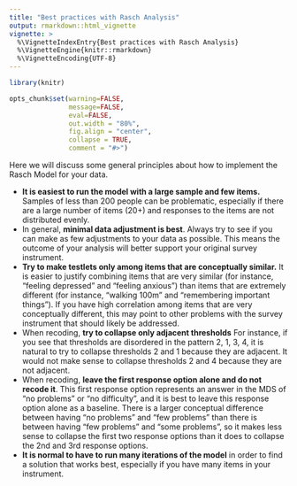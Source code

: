 ```yaml
---
title: "Best practices with Rasch Analysis"
output: rmarkdown::html_vignette
vignette: >
  %\VignetteIndexEntry{Best practices with Rasch Analysis}
  %\VignetteEngine{knitr::rmarkdown}
  %\VignetteEncoding{UTF-8}
---
```


```r
library(knitr)

opts_chunk$set(warning=FALSE, 
               message=FALSE, 
               eval=FALSE, 
               out.width = "80%",
               fig.align = "center",
               collapse = TRUE,
               comment = "#>")

```

Here we will discuss some general principles about how to implement the Rasch Model for your data. 

* **It is easiest to run the model with a large sample and few items.** Samples of less than 200 people can be problematic, especially if there are a large number of items (20+) and responses to the items are not distributed evenly.
* In general, **minimal data adjustment is best**. Always try to see if you can make as few adjustments to your data as possible. This means the outcome of your analysis will better support your original survey instrument.
* **Try to make testlets only among items that are conceptually similar.** It is easier to justify combining items that are very similar (for instance, "feeling depressed" and "feeling anxious") than items that are extremely different (for instance, "walking 100m" and "remembering important things"). If you have high correlation among items that are very conceptually different, this may point to other problems with the survey instrument that should likely be addressed.
* When recoding, **try to collapse only adjacent thresholds** For instance, if you see that thresholds are disordered in the pattern 2, 1, 3, 4, it is natural to try to collapse thresholds 2 and 1 because they are adjacent. It would not make sense to collapse thresholds 2 and 4 because they are not adjacent.
* When recoding, **leave the first response option alone and do not recode it**. This first response option represents an answer in the MDS of "no problems" or "no difficulty", and it is best to leave this response option alone as a baseline. There is a larger conceptual difference between having "no problems" and "few problems" than there is between having "few problems" and "some problems", so it makes less sense to collapse the first two response options than it does to collapse the 2nd and 3rd response options.
* **It is normal to have to run many iterations of the model** in order to find a solution that works best, especially if you have many items in your instrument.
